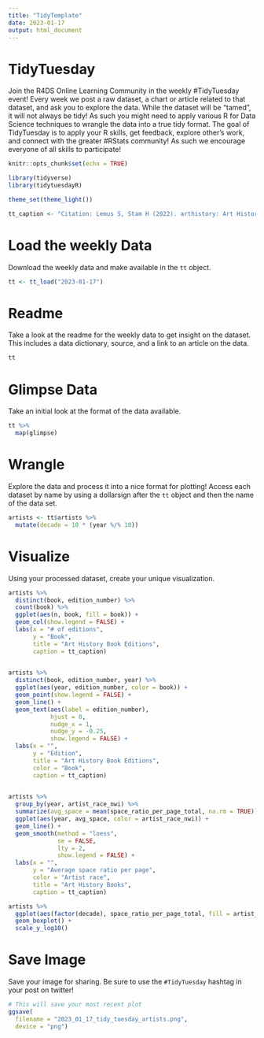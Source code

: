 ```yaml
---
title: "TidyTemplate"
date: 2023-01-17
output: html_document
---
```


# TidyTuesday

Join the R4DS Online Learning Community in the weekly #TidyTuesday event!
Every week we post a raw dataset, a chart or article related to that dataset, and ask you to explore the data.
While the dataset will be “tamed”, it will not always be tidy! As such you might need to apply various R for Data Science techniques to wrangle the data into a true tidy format.
The goal of TidyTuesday is to apply your R skills, get feedback, explore other’s work, and connect with the greater #RStats community!
As such we encourage everyone of all skills to participate!

```r

knitr::opts_chunk$set(echo = TRUE)

library(tidyverse)
library(tidytuesdayR)

theme_set(theme_light())

tt_caption <- "Citation: Lemus S, Stam H (2022). arthistory: Art History Textbook Data. https://github.com/saralemus7/arthistory, https://saralemus7.github.io/arthistory/\nDataViz: Tony Galvan  |  Twitter: @GDataScience1  |  #TidyTuesday"

```

# Load the weekly Data

Download the weekly data and make available in the `tt` object.

```r

tt <- tt_load("2023-01-17")

```


# Readme

Take a look at the readme for the weekly data to get insight on the dataset.
This includes a data dictionary, source, and a link to an article on the data.

```r

tt

```


# Glimpse Data

Take an initial look at the format of the data available.

```r

tt %>% 
  map(glimpse)

```

# Wrangle

Explore the data and process it into a nice format for plotting! Access each dataset by name by using a dollarsign after the `tt` object and then the name of the data set.

```r

artists <- tt$artists %>%
  mutate(decade = 10 * (year %/% 10))

```


# Visualize

Using your processed dataset, create your unique visualization.

```r

artists %>%
  distinct(book, edition_number) %>%
  count(book) %>%
  ggplot(aes(n, book, fill = book)) +
  geom_col(show.legend = FALSE) +
  labs(x = "# of editions",
       y = "Book",
       title = "Art History Book Editions",
       caption = tt_caption)
  
```


```r

artists %>%
  distinct(book, edition_number, year) %>%
  ggplot(aes(year, edition_number, color = book)) +
  geom_point(show.legend = FALSE) +
  geom_line() +
  geom_text(aes(label = edition_number), 
            hjust = 0, 
            nudge_x = 1, 
            nudge_y = -0.25,
            show.legend = FALSE) +
  labs(x = "",
       y = "Edition",
       title = "Art History Book Editions",
       color = "Book",
       caption = tt_caption)
  
```


```r

artists %>%
  group_by(year, artist_race_nwi) %>%
  summarize(avg_space = mean(space_ratio_per_page_total, na.rm = TRUE)) %>%
  ggplot(aes(year, avg_space, color = artist_race_nwi)) +
  geom_line() +
  geom_smooth(method = "loess", 
              se = FALSE, 
              lty = 2,
              show.legend = FALSE) +
  labs(x = "",
       y = "Average space ratio per page",
       color = "Artist race",
       title = "Art History Books",
       caption = tt_caption)

```


```r

artists %>%
  ggplot(aes(factor(decade), space_ratio_per_page_total, fill = artist_race_nwi)) +
  geom_boxplot() +
  scale_y_log10()

```


# Save Image

Save your image for sharing. Be sure to use the `#TidyTuesday` hashtag in your post on twitter! 

```r

# This will save your most recent plot
ggsave(
  filename = "2023_01_17_tidy_tuesday_artists.png",
  device = "png")

```
